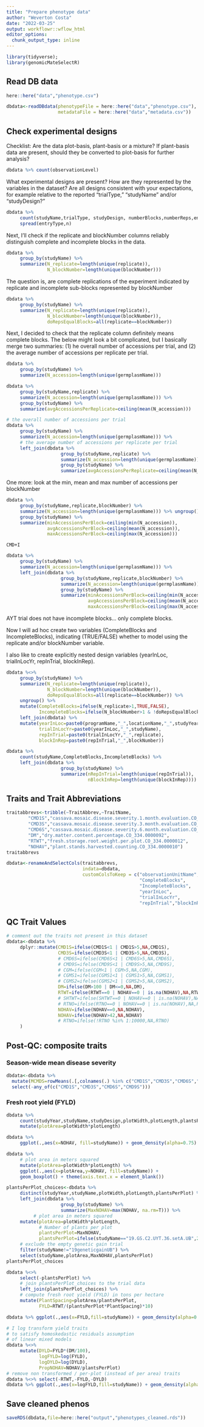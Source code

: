 ```yaml
---
title: "Prepare phenotype data"
author: "Weverton Costa"
date: "2022-03-25"
output: workflowr::wflow_html
editor_options:
  chunk_output_type: inline
---
```


```r
library(tidyverse);
library(genomicMateSelectR)
```

## Read DB data
```r
here::here("data","phenotype.csv")
```

```r
dbdata<-readDBdata(phenotypeFile = here::here("data","phenotype.csv"),
                   metadataFile = here::here("data","metadata.csv"))
```

## Check experimental designs

Checklist: Are the data plot-basis, plant-basis or a mixture? If plant-basis data are present, should they be converted to plot-basis for further analysis?

```r
dbdata %>% count(observationLevel)
```

What experimental designs are present? How are they represented by the variables in the dataset? Are all designs consistent with your expectations, for example relative to the reported “trialType,” “studyName” and/or “studyDesign?”


```r
dbdata %>% 
     count(studyName,trialType, studyDesign, numberBlocks,numberReps,entryType) %>% 
     spread(entryType,n) 
```

Next, I’ll check if the replicate and blockNumber columns reliably distinguish complete and incomplete blocks in the data.

```r
dbdata %>% 
     group_by(studyName) %>% 
     summarize(N_replicate=length(unique(replicate)),
               N_blockNumber=length(unique(blockNumber)))
```

The question is, are complete replications of the experiment indicated by replicate and incomplete sub-blocks represented by blockNumber

```r
dbdata %>% 
     group_by(studyName) %>% 
     summarize(N_replicate=length(unique(replicate)),
               N_blockNumber=length(unique(blockNumber)),
               doRepsEqualBlocks=all(replicate==blockNumber))
```
Next, I decided to check that the replicate column definitely means complete blocks. The below might look a bit complicated, but I basically merge two summaries: (1) he overall number of accessions per trial, and (2) the average number of accessions per replicate per trial.

```r
dbdata %>% 
     group_by(studyName) %>% 
     summarize(N_accession=length(unique(germplasmName)))
```
```r
dbdata %>% 
     group_by(studyName,replicate) %>% 
     summarize(N_accession=length(unique(germplasmName))) %>% 
     group_by(studyName) %>% 
     summarize(avgAccessionsPerReplicate=ceiling(mean(N_accession)))
```

```r
# the overall number of accessions per trial
dbdata %>% 
     group_by(studyName) %>% 
     summarize(N_accession=length(unique(germplasmName))) %>% 
     # the average number of accessions per replicate per trial
     left_join(dbdata %>% 
                    group_by(studyName,replicate) %>% 
                    summarize(N_accession=length(unique(germplasmName))) %>% 
                    group_by(studyName) %>% 
                    summarize(avgAccessionsPerReplicate=ceiling(mean(N_accession))))
```

One more: look at the min, mean and max number of accessions per blockNumber

```r
dbdata %>% 
     group_by(studyName,replicate,blockNumber) %>% 
     summarize(N_accession=length(unique(germplasmName))) %>% ungroup() %>% 
     group_by(studyName) %>% 
     summarize(minAccessionsPerBlock=ceiling(min(N_accession)),
               avgAccessionsPerBlock=ceiling(mean(N_accession)),
               maxAccessionsPerBlock=ceiling(max(N_accession)))

```
`CMD+I`
```r
dbdata %>% 
     group_by(studyName) %>% 
     summarize(N_accession=length(unique(germplasmName))) %>% 
     left_join(dbdata %>% 
                    group_by(studyName,replicate,blockNumber) %>% 
                    summarize(N_accession=length(unique(germplasmName))) %>% ungroup() %>% 
                    group_by(studyName) %>% 
                    summarize(minAccessionsPerBlock=ceiling(min(N_accession)),
                              avgAccessionsPerBlock=ceiling(mean(N_accession)),
                              maxAccessionsPerBlock=ceiling(max(N_accession))))
```

AYT trial does not have incomplete blocks... only complete blocks.

Now I will ad hoc create two variables (CompleteBlocks and IncompleteBlocks), indicating (TRUE/FALSE) whether to model using the replicate and/or blockNumber variable.

I also like to create explicitly nested design variables (yearInLoc, trialInLocYr, repInTrial, blockInRep).

```r
dbdata %<>% 
     group_by(studyName) %>% 
     summarize(N_replicate=length(unique(replicate)),
               N_blockNumber=length(unique(blockNumber)),
               doRepsEqualBlocks=all(replicate==blockNumber)) %>% 
     ungroup() %>% 
     mutate(CompleteBlocks=ifelse(N_replicate>1,TRUE,FALSE),
            IncompleteBlocks=ifelse(N_blockNumber>1 & !doRepsEqualBlocks,TRUE,FALSE)) %>% 
     left_join(dbdata) %>% 
     mutate(yearInLoc=paste0(programName,"_",locationName,"_",studyYear),
            trialInLocYr=paste0(yearInLoc,"_",studyName),
            repInTrial=paste0(trialInLocYr,"_",replicate),
            blockInRep=paste0(repInTrial,"_",blockNumber))
```

```r
dbdata %>% 
     count(studyName,CompleteBlocks,IncompleteBlocks) %>% 
     left_join(dbdata %>% 
                    group_by(studyName) %>% 
                    summarize(nRepInTrial=length(unique(repInTrial)),
                              nBlockInRep=length(unique(blockInRep))))
```

## Traits and Trait Abbreviations

```r
traitabbrevs<-tribble(~TraitAbbrev,~TraitName,
        "CMD1S","cassava.mosaic.disease.severity.1.month.evaluation.CO_334.0000191",
        "CMD3S","cassava.mosaic.disease.severity.3.month.evaluation.CO_334.0000192",
        "CMD6S","cassava.mosaic.disease.severity.6.month.evaluation.CO_334.0000194",
        "DM","dry.matter.content.percentage.CO_334.0000092",
        "RTWT","fresh.storage.root.weight.per.plot.CO_334.0000012",
        "NOHAV","plant.stands.harvested.counting.CO_334.0000010")
traitabbrevs
```

```r
dbdata<-renameAndSelectCols(traitabbrevs,
                            indata=dbdata,
                            customColsToKeep = c("observationUnitName",
                                                 "CompleteBlocks",
                                                 "IncompleteBlocks",
                                                 "yearInLoc",
                                                 "trialInLocYr",
                                                 "repInTrial","blockInRep"))
```

## QC Trait Values

```r
# comment out the traits not present in this dataset
dbdata<-dbdata %>% 
     dplyr::mutate(CMD1S=ifelse(CMD1S<1 | CMD1S>5,NA,CMD1S),
                   CMD3S=ifelse(CMD3S<1 | CMD3S>5,NA,CMD3S),
                   # CMD6S=ifelse(CMD6S<1 | CMD6S>5,NA,CMD6S), 
                   # CMD9S=ifelse(CMD9S<1 | CMD9S>5,NA,CMD9S),
                   # CGM=ifelse(CGM<1 | CGM>5,NA,CGM),
                   # CGMS1=ifelse(CGMS1<1 | CGMS1>5,NA,CGMS1),
                   # CGMS2=ifelse(CGMS2<1 | CGMS2>5,NA,CGMS2),
                   DM=ifelse(DM>100 | DM<=0,NA,DM),
                   RTWT=ifelse(RTWT==0 | NOHAV==0 | is.na(NOHAV),NA,RTWT),
                   # SHTWT=ifelse(SHTWT==0 | NOHAV==0 | is.na(NOHAV),NA,SHTWT),
                   # RTNO=ifelse(RTNO==0 | NOHAV==0 | is.na(NOHAV),NA,RTNO),
                   NOHAV=ifelse(NOHAV==0,NA,NOHAV),
                   NOHAV=ifelse(NOHAV>42,NA,NOHAV)
                   # RTNO=ifelse(!RTNO %in% 1:10000,NA,RTNO)
     )
```

## Post-QC: composite traits

### Season-wide mean disease severity
```r
dbdata<-dbdata %>% 
  mutate(MCMDS=rowMeans(.[,colnames(.) %in% c("CMD1S","CMD3S","CMD6S","CMD9S")], na.rm = T)) %>% 
  select(-any_of(c("CMD1S","CMD3S","CMD6S","CMD9S")))
```

### Fresh root yield (FYLD)

```r
dbdata %>% 
     count(studyYear,studyName,studyDesign,plotWidth,plotLength,plantsPerPlot) %>% 
     mutate(plotArea=plotWidth*plotLength)
```

```r
dbdata %>% 
     ggplot(.,aes(x=NOHAV, fill=studyName)) + geom_density(alpha=0.75)
```

```r
dbdata %>% 
     # plot area in meters squared
     mutate(plotArea=plotWidth*plotLength) %>% 
     ggplot(.,aes(x=plotArea,y=NOHAV, fill=studyName)) + 
     geom_boxplot() + theme(axis.text.x = element_blank())
```

```r
plantsPerPlot_choices<-dbdata %>% 
     distinct(studyYear,studyName,plotWidth,plotLength,plantsPerPlot) %>% 
     left_join(dbdata %>% 
                    group_by(studyName) %>% 
                    summarize(MaxNOHAV=max(NOHAV, na.rm=T))) %>% 
          # plot area in meters squared
     mutate(plotArea=plotWidth*plotLength,
            # Number of plants per plot
            plantsPerPlot=MaxNOHAV,
            plantsPerPlot=ifelse(studyName=="19.GS.C2.UYT.36.setA.UB",20,plantsPerPlot)) %>% 
     # exclude the empty genetic gain trial
     filter(studyName!="19geneticgainUB") %>% 
     select(studyName,plotArea,MaxNOHAV,plantsPerPlot)
plantsPerPlot_choices
```
```r
dbdata %<>%
     select(-plantsPerPlot) %>% 
     # join plantsPerPlot_choices to the trial data
     left_join(plantsPerPlot_choices) %>% 
     # compute fresh root yield (FYLD) in tons per hectare
     mutate(PlantSpacing=plotArea/plantsPerPlot,
            FYLD=RTWT/(plantsPerPlot*PlantSpacing)*10)
```

```r
dbdata %>% ggplot(.,aes(x=FYLD,fill=studyName)) + geom_density(alpha=0.75)

```

```r
# I log transform yield traits 
# to satisfy homoskedastic residuals assumption 
# of linear mixed models
dbdata %<>% 
     mutate(DYLD=FYLD*(DM/100),
            logFYLD=log(FYLD),
            logDYLD=log(DYLD),
            PropNOHAV=NOHAV/plantsPerPlot) 
# remove non transformed / per-plot (instead of per area) traits
dbdata %<>% select(-RTWT,-FYLD,-DYLD)
dbdata %>% ggplot(.,aes(x=logFYLD,fill=studyName)) + geom_density(alpha=0.75)
```


## Save cleaned phenos

```r
saveRDS(dbdata,file=here::here("output","phenotypes_cleaned.rds"))
```


